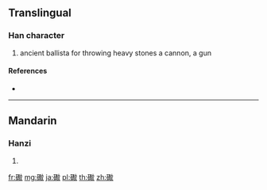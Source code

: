 {{character info/new}}
{{also|砲|炮}}
==Translingual==

===Han character===
{{Han char|rn=112|rad=石|as=16|sn=21|four=|canj=MRSFK}}

# ancient ballista for throwing heavy stones a cannon, a gun

====References====
* {{Han ref|kx=0838.290|dkj=24580|dj=1255.300|hdz=42464.010|uh=792E|ud=31022}}

----

==Mandarin==

===Hanzi===
{{cmn-hanzi|pin=[[pào]] ([[pao4]])|wg=p'ao<sup>4</sup>}}

# {{defn|lang=cmn|sort=石16}}

[[fr:礮]]
[[mg:礮]]
[[ja:礮]]
[[pl:礮]]
[[th:礮]]
[[zh:礮]]